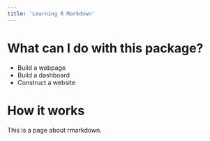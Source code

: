 ```yaml
---
title: 'Learning R Markdown'
---
```


# What can I do with this package?

* Build a webpage
* Build a dashboard
* Construct a website

# How it works

This is a page about rmarkdown.